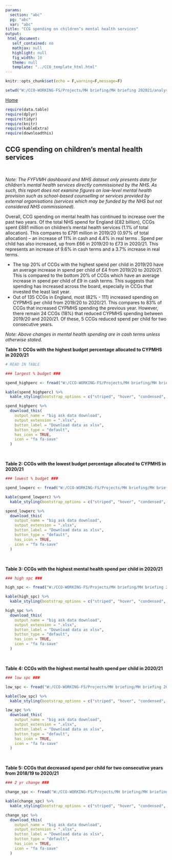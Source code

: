 ```yaml
---
params:
  section: "abc"
  pg: "abc"
  var: "abc"
title: "CCG spending on children’s mental health services"
output: 
 html_document: 
   self_contained: no
   mathjax: null
   highlight: null
   fig_width: 10
   theme: null
   template: "../CCO_template_html.html"
---
```


```r

knitr::opts_chunk$set(echo = F,warning=F,message=F)

setwd("W:/CCO-WORKING-FS/Projects/MH briefing/MH briefing 202021/analysis/spend")

```

<link rel="stylesheet" href="W:/CCO-WORKING-FS/Projects/MH briefing/MH briefing 202021/analysis//styles.css" type="text/css" />

<a href="../../index.html">Home</a></li>

```r

require(data.table)
require(dplyr)
require(tidyr)
require(knitr)
require(kableExtra)
require(downloadthis)

```

<script src="extra_js.js"></script>

## CCG spending on children’s mental health services
<br/>

*Note: The FYFVMH dashboard and MHS dataset only presents data for children’s mental health services directly commissioned by the NHS. As such, this report does not examine figures on low-level mental health provision such as school-based counselling or services provided by external organisations (services which may be funded by the NHS but not considered NHS commissioned).*

Overall, CCG spending on mental health has continued to increase over the past two years. Of the total NHS spend for England (£82 billion), CCGs spent £881 million on children’s mental health services (1.1% of total allocation). This compares to £791 million in 2019/20 (0.97% of total allocation) – an increase of 11% in cash and 4.4% in real terms . Spend per child has also increased, up from £66 in 2019/20 to £73 in 2020/21. This represents an increase of 9.6% in cash terms and a 3.7% increase in real terms. 

* The top 20% of CCGs with the highest spend per child in 2019/20 have an average increase in spend per child of £4 from 2019/20 to 2020/21. This is compared to the bottom 20% of CCGs which have an average increase in spend per child of £9 in cash terms. This suggests that spending has increased across the board, especially in CCGs that invested the least last year.
* Out of 135 CCGs in England, most (82% - 111) increased spending on CYPMHS per child from 2019/20 to 2020/21. This compares to 83% of CCGs that increased CYPMHS spending the previous year. However, there remain 24 CCGs (18%) that reduced CYPMHS spending between 2019/20 and 2020/21. Of these, 5 CCGs reduced spend per child for two consecutive years.

*Note: Above changes in mental health spending are in cash terms unless otherwise stated.*

**Table 1: CCGs with the highest budget percentage allocated to CYPMHS in 2020/21**

```r

# READ IN TABLE

### largest % budget ###

spend_highperc <- fread("W:/CCO-WORKING-FS/Projects/MH briefing/MH briefing 202021/analysis/tables/t1_spend_highperc.csv")

kable(spend_highperc) %>%
  kable_styling(bootstrap_options = c("striped", "hover", "condensed", "responsive")) 

spend_highperc %>%
  download_this(
    output_name = "big ask data download",
    output_extension = ".xlsx",
    button_label = "Download data as xlsx",
    button_type = "default",
    has_icon = TRUE,
    icon = "fa fa-save"
  )
```
<br/>

**Table 2: CCGs with the lowest budget percentage allocated to CYPMHS in 2020/21**

```r

### lowest % budget ###

spend_lowperc <- fread("W:/CCO-WORKING-FS/Projects/MH briefing/MH briefing 202021/analysis/tables/t2_spend_lowperc.csv")

kable(spend_lowperc) %>%
  kable_styling(bootstrap_options = c("striped", "hover", "condensed", "responsive")) 

spend_lowperc %>%
  download_this(
    output_name = "big ask data download",
    output_extension = ".xlsx",
    button_label = "Download data as xlsx",
    button_type = "default",
    has_icon = TRUE,
    icon = "fa fa-save"
  )

```
<br/>

**Table 3: CCGs with the highest mental health spend per child in 2020/21**

```r

### high spc ###

high_spc <- fread("W:/CCO-WORKING-FS/Projects/MH briefing/MH briefing 202021/analysis/tables/t3_spend_highspc.csv")

kable(high_spc) %>%
  kable_styling(bootstrap_options = c("striped", "hover", "condensed", "responsive")) 

high_spc %>%
  download_this(
    output_name = "big ask data download",
    output_extension = ".xlsx",
    button_label = "Download data as xlsx",
    button_type = "default",
    has_icon = TRUE,
    icon = "fa fa-save"
  )

```
<br/>

**Table 4: CCGs with the highest mental health spend per child in 2020/21**

```r

### low spc ###

low_spc <- fread("W:/CCO-WORKING-FS/Projects/MH briefing/MH briefing 202021/analysis/tables/t4_spend_lowspc.csv")

kable(low_spc) %>%
  kable_styling(bootstrap_options = c("striped", "hover", "condensed", "responsive")) 

low_spc %>%
  download_this(
    output_name = "big ask data download",
    output_extension = ".xlsx",
    button_label = "Download data as xlsx",
    button_type = "default",
    has_icon = TRUE,
    icon = "fa fa-save"
  )

```
<br/>

**Table 5: CCGs that decreased spend per child for two consecutive years from 2018/19 to 2020/21**

```r

### 2 yr change ###

change_spc <- fread("W:/CCO-WORKING-FS/Projects/MH briefing/MH briefing 202021/analysis/tables/t5_spend_2yrchange.csv")

kable(change_spc) %>%
  kable_styling(bootstrap_options = c("striped", "hover", "condensed", "responsive")) 

change_spc %>%
  download_this(
    output_name = "big ask data download",
    output_extension = ".xlsx",
    button_label = "Download data as xlsx",
    button_type = "default",
    has_icon = TRUE,
    icon = "fa fa-save"
  )

```